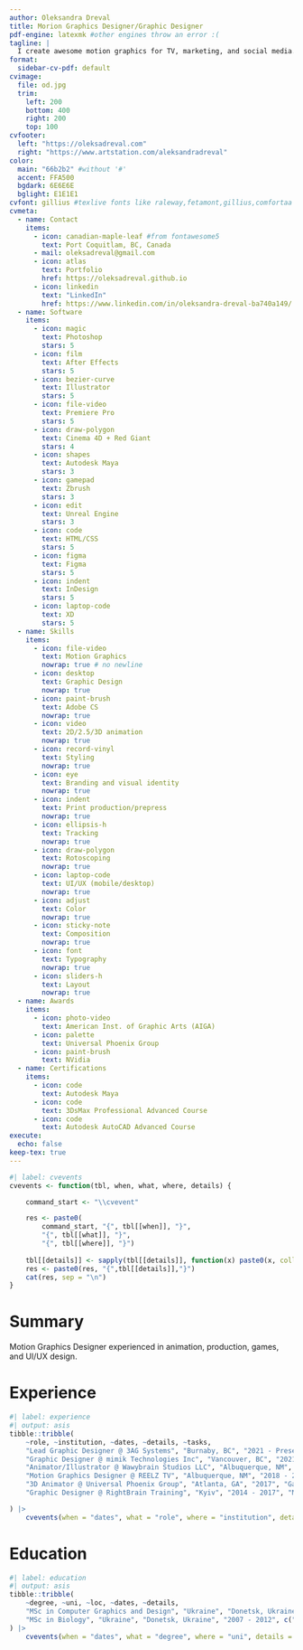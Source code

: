 ```yaml
---
author: Oleksandra Dreval
title: Morion Graphics Designer/Graphic Designer
pdf-engine: latexmk #other engines throw an error :(
tagline: |
  I create awesome motion graphics for TV, marketing, and social media. Besides that I am a universe lover always eager to learn new cool stuff and grow my skills!
format:
  sidebar-cv-pdf: default
cvimage:
  file: od.jpg
  trim:
    left: 200 
    bottom: 400
    right: 200
    top: 100
cvfooter:
  left: "https://oleksadreval.com"
  right: "https://www.artstation.com/aleksandradreval"
color:
  main: "66b2b2" #without '#'
  accent: FFA500
  bgdark: 6E6E6E
  bglight: E1E1E1
cvfont: gillius #texlive fonts like raleway,fetamont,gillius,comfortaa
cvmeta:
  - name: Contact
    items:
      - icon: canadian-maple-leaf #from fontawesome5
        text: Port Coquitlam, BC, Canada
      - mail: oleksadreval@gmail.com
      - icon: atlas
        text: Portfolio
        href: https://oleksadreval.github.io
      - icon: linkedin
        text: "LinkedIn"
        href: https://www.linkedin.com/in/oleksandra-dreval-ba740a149/
  - name: Software
    items:
      - icon: magic
        text: Photoshop
        stars: 5
      - icon: film
        text: After Effects
        stars: 5
      - icon: bezier-curve
        text: Illustrator
        stars: 5
      - icon: file-video
        text: Premiere Pro
        stars: 5
      - icon: draw-polygon
        text: Cinema 4D + Red Giant
        stars: 4
      - icon: shapes
        text: Autodesk Maya
        stars: 3
      - icon: gamepad
        text: Zbrush
        stars: 3
      - icon: edit
        text: Unreal Engine
        stars: 3
      - icon: code
        text: HTML/CSS
        stars: 5
      - icon: figma
        text: Figma
        stars: 5
      - icon: indent
        text: InDesign
        stars: 5
      - icon: laptop-code
        text: XD
        stars: 5
  - name: Skills
    items:
      - icon: file-video
        text: Motion Graphics
        nowrap: true # no newline
      - icon: desktop
        text: Graphic Design
        nowrap: true
      - icon: paint-brush
        text: Adobe CS
        nowrap: true
      - icon: video
        text: 2D/2.5/3D animation
        nowrap: true
      - icon: record-vinyl
        text: Styling
        nowrap: true
      - icon: eye
        text: Branding and visual identity
        nowrap: true
      - icon: indent
        text: Print production/prepress
        nowrap: true
      - icon: ellipsis-h
        text: Tracking
        nowrap: true
      - icon: draw-polygon
        text: Rotoscoping
        nowrap: true
      - icon: laptop-code
        text: UI/UX (mobile/desktop)
        nowrap: true
      - icon: adjust
        text: Color
        nowrap: true
      - icon: sticky-note
        text: Composition
        nowrap: true
      - icon: font
        text: Typography
        nowrap: true
      - icon: sliders-h
        text: Layout
        nowrap: true
  - name: Awards
    items:
      - icon: photo-video
        text: American Inst. of Graphic Arts (AIGA)
      - icon: palette
        text: Universal Phoenix Group
      - icon: paint-brush
        text: NVidia
  - name: Certifications
    items:
      - icon: code
        text: Autodesk Maya
      - icon: code
        text: 3DsMax Professional Advanced Course
      - icon: code
        text: Autodesk AutoCAD Advanced Course
execute:
  echo: false
keep-tex: true
---
```



```r
#| label: cvevents
cvevents <- function(tbl, when, what, where, details) {

    command_start <- "\\cvevent"

    res <- paste0(
        command_start, "{", tbl[[when]], "}", 
        "{", tbl[[what]], "}",
        "{", tbl[[where]], "}")
    
    tbl[[details]] <- sapply(tbl[[details]], function(x) paste0(x, collapse = ", "))
    res <- paste0(res, "{",tbl[[details]],"}")
    cat(res, sep = "\n")
}
```

# Summary

Motion Graphics Designer experienced in animation, production, games, and UI/UX design.

# Experience


```r
#| label: experience
#| output: asis
tibble::tribble(
    ~role, ~institution, ~dates, ~details, ~tasks,
    "Lead Graphic Designer @ 3AG Systems", "Burnaby, BC", "2021 - Present", "Marketing Department", c("Produced marketing materials from concept to delivery", "Designed UI/UX for desktop and mobile software products and web-sites", "Developed brand identity and guidelines", "Created production collaterals with efficient file-building methods"),
    "Graphic Designer @ mimik Technologies Inc", "Vancouver, BC", "2021 - 2021", "Marketing Department", c("Developed and executed corporate brand identity", "Created static graphics and videos to support brand development", "Conceptualized and designed UI/UX and web-site"),
    "Animator/Illustrator @ Wawybrain Studios LLC", "Albuquerque, NM", "2020 - 2021", "Game Design", c("Produced character design with animation and cinematics", "Developed concept art for in-game assets and marketing materials", "Created artworks and illustrations to promote storytelling"),
    "Motion Graphics Designer @ REELZ TV", "Albuquerque, NM", "2018 - 2020", "Marketing Department", c("Created motion graphics and key-art for on- and off-air graphics", "Enhanced video/photo to enhance visual appeal and maintain brand identity", "Interviewed potential recruits and trainined new team members", "Developed and executed branding strategies and maintained digital assets database"),
    "3D Animator @ Universal Phoenix Group", "Atlanta, GA", "2017", "Game design", c(),
    "Graphic Designer @ RightBrain Training", "Kyiv", "2014 - 2017", "Marketing Department", c()

) |>
    cvevents(when = "dates", what = "role", where = "institution", details = "tasks")
```

# Education

```r
#| label: education
#| output: asis
tibble::tribble(
    ~degree, ~uni, ~loc, ~dates, ~details,
    "MSc in Computer Graphics and Design", "Ukraine", "Donetsk, Ukraine", "2013 - 2016", c(""),
    "MSc in Biology", "Ukraine", "Donetsk, Ukraine", "2007 - 2012", c("")
) |>
    cvevents(when = "dates", what = "degree", where = "uni", details = "details")
```
